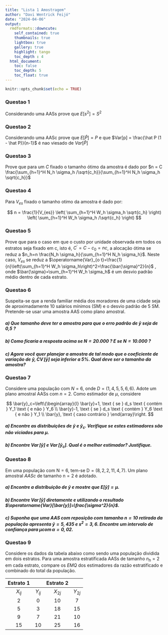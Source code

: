 ```yaml
---
title: "Lista 1 Amostragem"
author: "Davi Wentrick Feijó"
date: "2024-04-06"
output: 
  rmdformats::downcute:
    self_contained: true
    thumbnails: true
    lightbox: true
    gallery: true
    highlight: tango
    toc_depth : 4
  html_document:
    toc: false
    toc_depth: 5
    toc_float: true
---
```


```r
knitr::opts_chunk$set(echo = TRUE)
```

### Questao 1

Considerando uma AASs prove que $E[s^2] = S^2$


### Questao 2 

Considerando uma AASc prove que $E[\hat P] = P$ e que $Var[p] = \frac{\hat P (1 - \hat P)}{n-1}$ é nao viesado de $Var[\hat P]$

### Questao 3 

Prove que para um $C$ fixado o tamanho ótimo da amostra é dado por $n = C \frac{\sum_{h=1}^H N_h \sigma_h /\sqrt{c_h}}{\sum_{h=1}^H N_h \sigma_h \sqrt{c_h}}$

### Questao 4

Para $V_{es}$ fixado o tamanho otimo da amostra é dado por:

$$
n = \frac{1}{V_{es}} \left( \sum_{h=1}^H W_h \sigma_h \sqrt{c_h}   \right) \left( \sum_{h=1}^H W_h \sigma_h /\sqrt{c_h}   \right)
$$

### Questao 5

Prove que para o caso em que o custo por unidade observada em todos os estratos seja fixado em c, isto é, $C^{\prime}=C-c_0=n c$, a alocação ótima se reduz a $n_h=n \frac{N_h \sigma_h}{\sum_{h=1}^H N_h \sigma_h}$.  Neste caso, $V_{es}$ se reduz a $\operatorname{Var}_{o t}=\frac{1}{n}\left(\sum_{h=1}^H W_h \sigma_h\right)^2=\frac{\bar{\sigma}^2}{n}$ ,  onde  $\bar{\sigma}=\sum_{h=1}^H W_h \sigma_h$ é um desvio padrão médio dentro de cada estrato. 


### Questao 6

Suspeita-se que a renda familiar média dos moradores de uma cidade seja de aproximadamente 10 salários mínimos (SM) e o desvio padrão de 5 SM. Pretende-se usar uma amostra AAS como plano amostral.

##### a) Que tamanho deve ter a amostra para que o erro padrão de $\bar{y}$ seja de 0,5 ?

##### b) Como ficaria a resposta acima se $\mathrm{N}=20.000$ ? E se $\mathrm{N}=10.000$ ?

##### c) Agora você quer planejar a amostra de tal modo que o coeficiente de variação de $\bar{y}, \operatorname{CV}[\bar{y}]$ seja inferior a $5 \%$. Qual deve ser o tamanho da amostra?

### Questao 7

Considere uma população com $N=6$, onde $D=(1,4,5,5,6,6)$. Adote um plano amostral AASs com $n=2$. Como estimador de $\mu$, considere

$$
\bar{y}_c=\left\{\begin{array}{l}
\bar{y}+1, \text { se } d_s \text { contém } Y_1 \text { e não } Y_6 \\
\bar{y}-1, \text { se } d_s \text { contém } Y_6 \text { e não } Y_1 \\
\bar{y}, \text { caso contrário }
\end{array}\right.
$$

##### a) Encontre as distribuições de $\bar{y}$ e $\bar{y}_c$. Verifique se estes estimadores são não viciados para $\mu$.

##### b) Encontre $\operatorname{Var}[\bar{y}]$ e $\operatorname{Var}\left[\bar{y}_c\right]$. Qual é o melhor estimador? Justifique.

### Questao 8

Em uma população com $\mathrm{N}=6$, tem-se $\mathrm{D}=(8,2,2,11,4,7)$. Um plano amostral $A A S c$ de tamanho $\mathrm{n}=2$ é adotado.

##### a) Encontre a distribuição de $\bar{y}$ e mostre que $E[\bar{y}]=\mu$.

##### b) Encontre $\operatorname{Var}[\bar{y}]$ diretamente e utilizando o resultado $\operatorname{Var}[\bar{y}]=\frac{\sigma^2}{n}$.

##### c) Suponha que uma AAS com reposição com tamanho $\mathrm{n}=10$ retirada da população apresenta $\bar{y}=5,435$ e $s^2=3,6$. Encontre um intervalo de confiança para $\mu \operatorname{com} \alpha=0,02$.

### Questao 9

Considere os dados da tabela abaixo como sendo uma população dividida em dois estratos. Para uma amostra estratificada AASs de tamanho $n_h=2$ em cada estrato, compare os $E M Q$ dos estimadores da razão estratificado e combinado do total da população.

| Estrato 1 |  | Estrato 2 |  |
| :---: | :---: | :---: | :---: |
| $X_{i j}$ | $Y_{i j}$ | $X_{2 j}$ | $Y_{2 j}$ |
| 2 | 0 | 10 | 7 |
| 5 | 3 | 18 | 15 |
| 9 | 7 | 21 | 10 |
| 15 | 10 | 25 | 16 |



